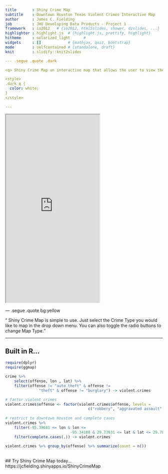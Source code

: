 ```yaml
--- 
title       : Shiny Crime Map 
subtitle    : Downtown Houston Texas Violent Crimes Interactive Map
author      : James C. Fielding
job         : JHU Developing Data Products - Project 1
framework   : io2012   # {io2012, html5slides, shower, dzslides, ...}
highlighter : highlight.js  # {highlight.js, prettify, highlight}
hitheme     : solarized_light      # 
widgets     : []            # {mathjax, quiz, bootstrap}
mode        : selfcontained # {standalone, draft}
knit        : slidify::knit2slides

--- .segue .quote .dark

<q> Shiny Crime Map an interactive map that allows the user to view the locations of different types of violent crimes in the Houston, Texas downtown area from January 2010 through August 2010.</q>

<style>
.dark q {
  color: white;
}
</style>

---
```


<iframe src = 'https://jcfielding.shinyapps.io/ShinyCrimeMap' height='600px'></iframe>

--- .segue .quote bg:yellow

<q> Shiny Crime Map is simple to use. Just select the Crime Type you would like to map in the drop down menu. You can also toggle the radio buttons to change Map Type.</q>

---

## Built in R...

```r
require(dplyr)
require(ggmap)

crime %>%
    select(offense, lon , lat) %>%
    filter(offense != "auto theft" & offense != 
               "theft" & offense != "burglary") -> violent.crimes

# factor violent crimes
violent.crimes$offense <- factor(violent.crimes$offense, levels =
                                     c("robbery", "aggravated assault", "rape", "murder"))
    
# restrict to downtown Houston and complete cases
violent.crimes %>% 
    filter(-95.39681 <= lon & lon <= 
                             -95.34188 & 29.73631 <= lat & lat <= 29.784) %>%  
    filter(complete.cases(.)) -> violent.crimes

```
```r
violent.crimes %>% group_by(offense) %>% summarize(count = n())
```
<br/>
## Try Shiny Crime Map today...
https://jcfielding.shinyapps.io/ShinyCrimeMap
